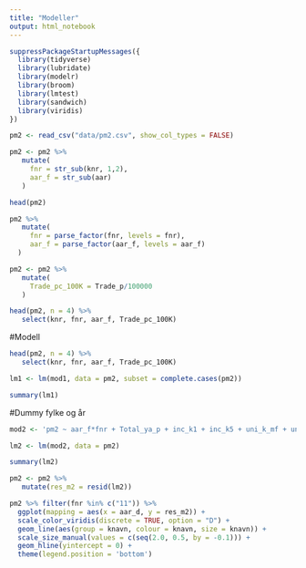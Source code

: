 ```yaml
---
title: "Modeller"
output: html_notebook
---
```


```r
suppressPackageStartupMessages({
  library(tidyverse)
  library(lubridate)
  library(modelr)
  library(broom)
  library(lmtest)
  library(sandwich)
  library(viridis)
})

```

```r
pm2 <- read_csv("data/pm2.csv", show_col_types = FALSE)
```

```r
pm2 <- pm2 %>% 
   mutate(
     fnr = str_sub(knr, 1,2),
     aar_f = str_sub(aar)
   )
```

```r
head(pm2)

```

```r
pm2 %>% 
   mutate(
     fnr = parse_factor(fnr, levels = fnr),
     aar_f = parse_factor(aar_f, levels = aar_f)
  )
```

```r
pm2 <- pm2 %>% 
   mutate(
     Trade_pc_100K = Trade_p/100000
   ) 
```

```r
head(pm2, n = 4) %>% 
   select(knr, fnr, aar_f, Trade_pc_100K)
```

\#Modell

```r
head(pm2, n = 4) %>% 
   select(knr, fnr, aar_f, Trade_pc_100K)
```

```r
lm1 <- lm(mod1, data = pm2, subset = complete.cases(pm2))
```

```r
summary(lm1)
```

\#Dummy fylke og år

```r
mod2 <- 'pm2 ~ aar_f*fnr + Total_ya_p + inc_k1 + inc_k5 + uni_k_mf + uni_l_mf + Trade_pc_100K'
```

```r
lm2 <- lm(mod2, data = pm2)
```

```r
summary(lm2)
```

```r
pm2 <- pm2 %>%
   mutate(res_m2 = resid(lm2))
```

```r
pm2 %>% filter(fnr %in% c("11")) %>%
  ggplot(mapping = aes(x = aar_d, y = res_m2)) +
  scale_color_viridis(discrete = TRUE, option = "D") +
  geom_line(aes(group = knavn, colour = knavn, size = knavn)) +
  scale_size_manual(values = c(seq(2.0, 0.5, by = -0.1))) +
  geom_hline(yintercept = 0) +
  theme(legend.position = 'bottom')

```
